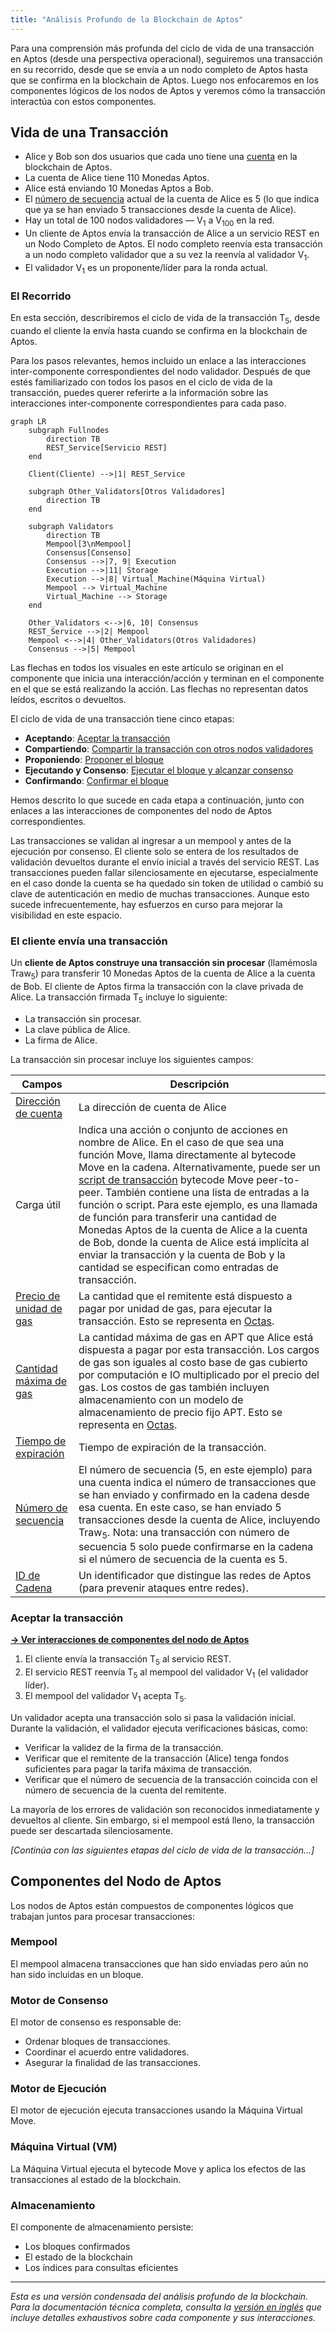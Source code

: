 ```yaml
---
title: "Análisis Profundo de la Blockchain de Aptos"
---
```



Para una comprensión más profunda del ciclo de vida de una transacción en Aptos (desde una perspectiva operacional), seguiremos una transacción en su recorrido, desde que se envía a un nodo completo de Aptos hasta que se confirma en la blockchain de Aptos. Luego nos enfocaremos en los componentes lógicos de los nodos de Aptos y veremos cómo la transacción interactúa con estos componentes.

## Vida de una Transacción

- Alice y Bob son dos usuarios que cada uno tiene una [cuenta](/es/network/glossary#account) en la blockchain de Aptos.
- La cuenta de Alice tiene 110 Monedas Aptos.
- Alice está enviando 10 Monedas Aptos a Bob.
- El [número de secuencia](/es/network/glossary#sequence-number) actual de la cuenta de Alice es 5 (lo que indica que ya se han enviado 5 transacciones desde la cuenta de Alice).
- Hay un total de 100 nodos validadores — V<sub>1</sub> a V<sub>100</sub> en la red.
- Un cliente de Aptos envía la transacción de Alice a un servicio REST en un Nodo Completo de Aptos. El nodo completo reenvía esta transacción a un nodo completo validador que a su vez la reenvía al validador V<sub>1</sub>.
- El validador V<sub>1</sub> es un proponente/líder para la ronda actual.

### El Recorrido

En esta sección, describiremos el ciclo de vida de la transacción T<sub>5</sub>, desde cuando el cliente la envía hasta cuando se confirma en la blockchain de Aptos.

Para los pasos relevantes, hemos incluido un enlace a las interacciones inter-componente correspondientes del nodo validador. Después de que estés familiarizado con todos los pasos en el ciclo de vida de la transacción, puedes querer referirte a la información sobre las interacciones inter-componente correspondientes para cada paso.

```mermaid
graph LR
    subgraph Fullnodes
        direction TB
        REST_Service[Servicio REST]
    end

    Client(Cliente) -->|1| REST_Service

    subgraph Other_Validators[Otros Validadores]
        direction TB
    end

    subgraph Validators
        direction TB
        Mempool[3\nMempool]
        Consensus[Consenso]
        Consensus -->|7, 9| Execution
        Execution -->|11| Storage
        Execution -->|8| Virtual_Machine(Máquina Virtual)
        Mempool --> Virtual_Machine
        Virtual_Machine --> Storage
    end

    Other_Validators <-->|6, 10| Consensus
    REST_Service -->|2| Mempool
    Mempool <-->|4| Other_Validators(Otros Validadores)
    Consensus -->|5| Mempool
```

<Aside type="note">
  Las flechas en todos los visuales en este artículo se originan en el componente que inicia una interacción/acción y
  terminan en el componente en el que se está realizando la acción. Las flechas no representan datos leídos,
  escritos o devueltos.
</Aside>

El ciclo de vida de una transacción tiene cinco etapas:

- **Aceptando**: [Aceptar la transacción](#aceptar-la-transacción)
- **Compartiendo**: [Compartir la transacción con otros nodos validadores](#compartir-la-transacción-con-otros-nodos-validadores)
- **Proponiendo**: [Proponer el bloque](#proponer-el-bloque)
- **Ejecutando y Consenso**: [Ejecutar el bloque y alcanzar consenso](#ejecutar-el-bloque-y-alcanzar-consenso)
- **Confirmando**: [Confirmar el bloque](#confirmar-el-bloque)

Hemos descrito lo que sucede en cada etapa a continuación, junto con enlaces a las interacciones de componentes del nodo de Aptos correspondientes.

<Aside type="caution">
  Las transacciones se validan al ingresar a un mempool y antes de la ejecución por consenso.
  El cliente solo se entera de los resultados de validación devueltos durante el envío inicial a través del servicio REST.
  Las transacciones pueden fallar silenciosamente en ejecutarse, especialmente en el caso donde la cuenta se ha quedado sin
  token de utilidad o cambió su clave de autenticación en medio de muchas transacciones. Aunque esto sucede infrecuentemente,
  hay esfuerzos en curso para mejorar la visibilidad en este espacio.
</Aside>

### El cliente envía una transacción

Un **cliente de Aptos construye una transacción sin procesar** (llamémosla Traw<sub>5</sub>) para transferir 10 Monedas Aptos de la cuenta de Alice a la cuenta de Bob. El cliente de Aptos firma la transacción con la clave privada de Alice. La transacción firmada T<sub>5</sub> incluye lo siguiente:

- La transacción sin procesar.
- La clave pública de Alice.
- La firma de Alice.

La transacción sin procesar incluye los siguientes campos:

| Campos                                                                               | Descripción                                                                                                                                                                                                                                                                                                                                                                                                                                                                                                                                                                                            |
| ------------------------------------------------------------------------------------ | ------------------------------------------------------------------------------------------------------------------------------------------------------------------------------------------------------------------------------------------------------------------------------------------------------------------------------------------------------------------------------------------------------------------------------------------------------------------------------------------------------------------------------------------------------------------------------------------------------ |
| [Dirección de cuenta](/es/network/glossary#account-address)                             | La dirección de cuenta de Alice                                                                                                                                                                                                                                                                                                                                                                                                                                                                                                                                                                           |
| Carga útil                                                                              | Indica una acción o conjunto de acciones en nombre de Alice. En el caso de que sea una función Move, llama directamente al bytecode Move en la cadena. Alternativamente, puede ser un [script de transacción](/es/network/glossary#transaction-script) bytecode Move peer-to-peer. También contiene una lista de entradas a la función o script. Para este ejemplo, es una llamada de función para transferir una cantidad de Monedas Aptos de la cuenta de Alice a la cuenta de Bob, donde la cuenta de Alice está implícita al enviar la transacción y la cuenta de Bob y la cantidad se especifican como entradas de transacción. |
| [Precio de unidad de gas](/es/network/glossary#gas-unit-price)                               | La cantidad que el remitente está dispuesto a pagar por unidad de gas, para ejecutar la transacción. Esto se representa en [Octas](/es/network/glossary#octa).                                                                                                                                                                                                                                                                                                                                                                                                                                       |
| [Cantidad máxima de gas](/es/network/glossary#maximum-gas-amount)                       | La cantidad máxima de gas en APT que Alice está dispuesta a pagar por esta transacción. Los cargos de gas son iguales al costo base de gas cubierto por computación e IO multiplicado por el precio del gas. Los costos de gas también incluyen almacenamiento con un modelo de almacenamiento de precio fijo APT. Esto se representa en [Octas](/es/network/glossary#octa).                                                                                                                                                                                                                                                                                                                   |
| [Tiempo de expiración](/es/network/glossary#expiration-time)                             | Tiempo de expiración de la transacción.                                                                                                                                                                                                                                                                                                                                                                                                                                                                                                                                                                    |
| [Número de secuencia](/es/network/glossary#sequence-number)                             | El número de secuencia (5, en este ejemplo) para una cuenta indica el número de transacciones que se han enviado y confirmado en la cadena desde esa cuenta. En este caso, se han enviado 5 transacciones desde la cuenta de Alice, incluyendo Traw<sub>5</sub>. Nota: una transacción con número de secuencia 5 solo puede confirmarse en la cadena si el número de secuencia de la cuenta es 5.                                                                                                                                                                                                                      |
| [ID de Cadena](https://github.com/aptos-labs/aptos-core/blob/main/types/src/chain_id.rs) | Un identificador que distingue las redes de Aptos (para prevenir ataques entre redes).                                                                                                                                                                                                                                                                                                                                                                                                                                                                                                                |

### Aceptar la transacción

**[→ Ver interacciones de componentes del nodo de Aptos](#)**

1. El cliente envía la transacción T<sub>5</sub> al servicio REST.
2. El servicio REST reenvía T<sub>5</sub> al mempool del validador V<sub>1</sub> (el validador líder).
3. El mempool del validador V<sub>1</sub> acepta T<sub>5</sub>.

Un validador acepta una transacción solo si pasa la validación inicial. Durante la validación, el validador ejecuta verificaciones básicas, como:

- Verificar la validez de la firma de la transacción.
- Verificar que el remitente de la transacción (Alice) tenga fondos suficientes para pagar la tarifa máxima de transacción.
- Verificar que el número de secuencia de la transacción coincida con el número de secuencia de la cuenta del remitente.

La mayoría de los errores de validación son reconocidos inmediatamente y devueltos al cliente. Sin embargo, si el mempool está lleno, la transacción puede ser descartada silenciosamente.

_\[Continúa con las siguientes etapas del ciclo de vida de la transacción...]_

## Componentes del Nodo de Aptos

Los nodos de Aptos están compuestos de componentes lógicos que trabajan juntos para procesar transacciones:

### Mempool

El mempool almacena transacciones que han sido enviadas pero aún no han sido incluidas en un bloque.

### Motor de Consenso

El motor de consenso es responsable de:

- Ordenar bloques de transacciones.
- Coordinar el acuerdo entre validadores.
- Asegurar la finalidad de las transacciones.

### Motor de Ejecución

El motor de ejecución ejecuta transacciones usando la Máquina Virtual Move.

### Máquina Virtual (VM)

La Máquina Virtual ejecuta el bytecode Move y aplica los efectos de las transacciones al estado de la blockchain.

### Almacenamiento

El componente de almacenamiento persiste:

- Los bloques confirmados
- El estado de la blockchain
- Los índices para consultas eficientes

***

_Esta es una versión condensada del análisis profundo de la blockchain. Para la documentación técnica completa, consulta la [versión en inglés](/network/blockchain/blockchain-deep-dive) que incluye detalles exhaustivos sobre cada componente y sus interacciones._
